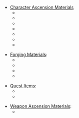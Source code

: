 {{Disambiguation}}
* [[Character Ascension Materials]]
** {{item|Agnidus Agate Chunk}}
** {{item|Brilliant Diamond Chunk}}
** {{item|Prithiva Topaz Chunk}}
** {{item|Shivada Jade Chunk}}
** {{item|Vajrada Amethyst Chunk}}
** {{item|Varunada Lazurite Chunk}}
** {{item|Vayuda Turquoise Chunk}}

* [[Forging Materials]]:
** {{item|Crystal Chunk}}
** {{item|Iron Chunk}}
** {{item|Magical Crystal Chunk}}
** {{item|White Iron Chunk}}

* [[:Category:Quest Items|Quest Items]]:
** {{item|Hard Crystal Chunk}}
** {{item|Hard Iron Chunk}}

* [[Weapon Ascension Materials]]:
** {{item|Chunk of Aerosiderite}}